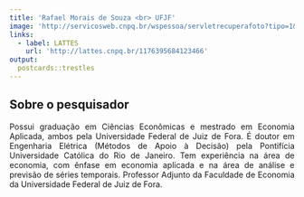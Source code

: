 ```yaml
---
title: 'Rafael Morais de Souza <br> UFJF'
image: 'http://servicosweb.cnpq.br/wspessoa/servletrecuperafoto?tipo=1&id=K4504205E3'
links:
  - label: LATTES
    url: 'http://lattes.cnpq.br/1176395684123466'
output:
  postcards::trestles
---
```



<div style="text-align: justify">


## Sobre o pesquisador


Possui graduação em Ciências Econômicas e mestrado em Economia Aplicada, ambos pela Universidade Federal de Juiz de Fora. É doutor em Engenharia Elétrica (Métodos de Apoio à Decisão) pela Pontifícia Universidade Católica do Rio de Janeiro. Tem experiência na área de economia, com ênfase em economia aplicada e na área de análise e previsão de séries temporais. Professor Adjunto da Faculdade de Economia da Universidade Federal de Juiz de Fora.

